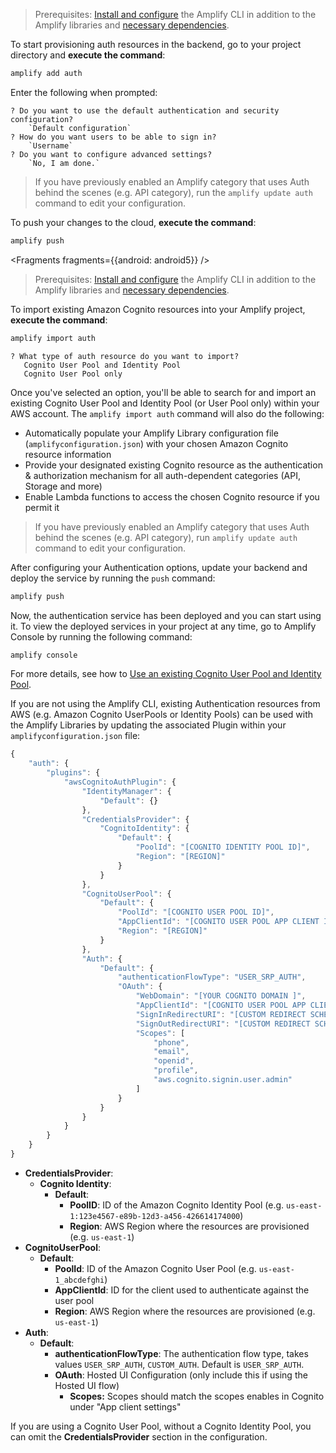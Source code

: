 <BlockSwitcher>
<Block name="Amplify CLI (Create)">

> Prerequisites: [Install and configure](/lib/project-setup/prereq/q/platform/android/#install-and-configure-the-amplify-cli) the Amplify CLI in addition to the Amplify libraries and [necessary dependencies](/lib/project-setup/create-application/q/platform/android/#2-install-amplify-libraries).

To start provisioning auth resources in the backend, go to your project directory and **execute the command**:

```bash
amplify add auth
```

Enter the following when prompted:
```console
? Do you want to use the default authentication and security configuration?
    `Default configuration`
? How do you want users to be able to sign in?
    `Username`
? Do you want to configure advanced settings?
    `No, I am done.`
```

> If you have previously enabled an Amplify category that uses Auth behind the scenes (e.g. API category), run the `amplify update auth` command to edit your configuration. 

To push your changes to the cloud, **execute the command**:

```bash
amplify push
```


<Fragments fragments={{android: android5}} />

</Block>

<Block name="Amplify CLI (Import)">

> Prerequisites: [Install and configure](/lib/project-setup/prereq/q/platform/android/#install-and-configure-the-amplify-cli) the Amplify CLI in addition to the Amplify libraries and [necessary dependencies](/lib/project-setup/create-application/q/platform/android/#2-install-amplify-libraries).

To import existing Amazon Cognito resources into your Amplify project, **execute the command**:

```bash
amplify import auth
```
```console
? What type of auth resource do you want to import?
   Cognito User Pool and Identity Pool
   Cognito User Pool only
```

Once you've selected an option, you'll be able to search for and import an existing Cognito User Pool and Identity Pool (or User Pool only) within your AWS account.  The `amplify import auth` command will also do the following:
- Automatically populate your Amplify Library configuration file (`amplifyconfiguration.json`) with your chosen Amazon Cognito resource information
- Provide your designated existing Cognito resource as the authentication & authorization mechanism for all auth-dependent categories (API, Storage and more)
- Enable Lambda functions to access the chosen Cognito resource if you permit it

> If you have previously enabled an Amplify category that uses Auth behind the scenes (e.g. API category), run `amplify update auth` command to edit your configuration. 

After configuring your Authentication options, update your backend and deploy the service by running the `push` command:

```bash
amplify push
```

Now, the authentication service has been deployed and you can start using it. To view the deployed services in your project at any time, go to Amplify Console by running the following command:

```bash
amplify console
```
For more details, see how to [Use an existing Cognito User Pool and Identity Pool](/cli/auth/import).

</Block>

<Block name="Manual Configuration">

If you are not using the Amplify CLI, existing Authentication resources from AWS (e.g. Amazon Cognito UserPools or Identity Pools) can be used with the Amplify Libraries by updating the associated Plugin within your `amplifyconfiguration.json` file:  

```jsx
{
    "auth": {
        "plugins": {
            "awsCognitoAuthPlugin": {
                "IdentityManager": {
                    "Default": {}
                },
                "CredentialsProvider": {
                    "CognitoIdentity": {
                        "Default": {
                            "PoolId": "[COGNITO IDENTITY POOL ID]",
                            "Region": "[REGION]"
                        }
                    }
                },
                "CognitoUserPool": {
                    "Default": {
                        "PoolId": "[COGNITO USER POOL ID]",
                        "AppClientId": "[COGNITO USER POOL APP CLIENT ID]",
                        "Region": "[REGION]"
                    }
                },
                "Auth": {
                    "Default": {
                        "authenticationFlowType": "USER_SRP_AUTH",
                        "OAuth": {
                            "WebDomain": "[YOUR COGNITO DOMAIN ]",
                            "AppClientId": "[COGNITO USER POOL APP CLIENT ID]",
                            "SignInRedirectURI": "[CUSTOM REDIRECT SCHEME AFTER SIGN IN, e.g. myapp://]",
                            "SignOutRedirectURI": "[CUSTOM REDIRECT SCHEME AFTER SIGN OUT, e.g. myapp://]",
                            "Scopes": [ 
                                "phone",
                                "email",
                                "openid",
                                "profile",
                                "aws.cognito.signin.user.admin"
                            ]
                        }
                    }
                }
            }
        }
    }
}
```

- **CredentialsProvider**:
  - **Cognito Identity**:
    - **Default**:
      - **PoolID**: ID of the Amazon Cognito Identity Pool (e.g. `us-east-1:123e4567-e89b-12d3-a456-426614174000`)
      - **Region**: AWS Region where the resources are provisioned (e.g. `us-east-1`)
- **CognitoUserPool**:
  - **Default**:
    - **PoolId**: ID of the Amazon Cognito User Pool (e.g. `us-east-1_abcdefghi`)
    - **AppClientId**: ID for the client used to authenticate against the user pool
    - **Region**: AWS Region where the resources are provisioned (e.g. `us-east-1`)
- **Auth**:
  - **Default**:
    - **authenticationFlowType**: The authentication flow type, takes values `USER_SRP_AUTH`, `CUSTOM_AUTH`. Default is `USER_SRP_AUTH`.
    - **OAuth**: Hosted UI Configuration (only include this if using the Hosted UI flow)
      - **Scopes:** Scopes should match the scopes enables in Cognito under "App client settings"
    
If you are using a Cognito User Pool, without a Cognito Identity Pool, you can omit the **CredentialsProvider** section in the configuration.

</Block>
</BlockSwitcher>